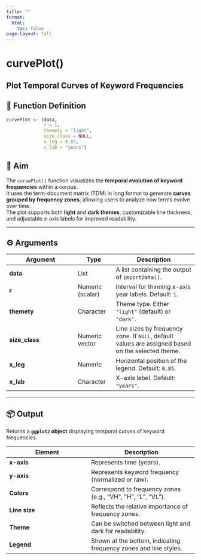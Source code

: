 ```yaml
---
title: ""
format:
  html:
    toc: false
page-layout: full
---
```


# curvePlot()

Plot Temporal Curves of Keyword Frequencies
---

## 🔹 Function Definition

```r
curvePlot <- (data,
              r = 1,
              themety = "light",
              size_class = NULL,
              x_leg = 0.85,
              x_lab = "years")
```

## 🎯 Aim

The `curvePlot()` function visualizes the **temporal evolution of keyword frequencies** within a corpus.  
It uses the term-document matrix (TDM) in long format to generate **curves grouped by frequency zones**, allowing users to analyze how terms evolve over time.  
The plot supports both **light** and **dark themes**, customizable line thickness, and adjustable x-axis labels for improved readability.

---

## ⚙️ Arguments

| Argument | Type | Description |
|-----------|------|-------------|
| **data** | List | A list containing the output of `importData()`. |
| **r** | Numeric (scalar) | Interval for thinning x-axis year labels. Default: `1`. |
| **themety** | Character | Theme type. Either `"light"` (default) or `"dark"`. |
| **size_class** | Numeric vector | Line sizes by frequency zone. If `NULL`, default values are assigned based on the selected theme. |
| **x_leg** | Numeric | Horizontal position of the legend. Default: `0.85`. |
| **x_lab** | Character | X-axis label. Default: `"years"`. |

---

## 📦 Output

Returns a **`ggplot2` object** displaying temporal curves of keyword frequencies.

| Element | Description |
|----------|-------------|
| **x-axis** | Represents time (years). |
| **y-axis** | Represents keyword frequency (normalized or raw). |
| **Colors** | Correspond to frequency zones (e.g., “VH”, “H”, “L”, “VL”). |
| **Line size** | Reflects the relative importance of frequency zones. |
| **Theme** | Can be switched between light and dark for readability. |
| **Legend** | Shown at the bottom, indicating frequency zones and line styles. |
